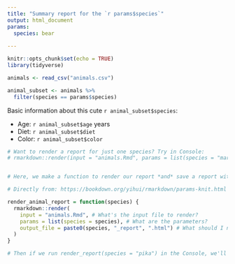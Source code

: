 ```yaml
---
title: "Summary report for the `r params$species`"
output: html_document
params:
  species: bear
  
---
```


```r
knitr::opts_chunk$set(echo = TRUE)
library(tidyverse)

animals <- read_csv("animals.csv")
```

```r
animal_subset <- animals %>% 
  filter(species == params$species)
```

Basic information about this cute `r animal_subset$species`: 

- Age: `r animal_subset$age` years
- Diet: `r animal_subset$diet`
- Color: `r animal_subset$color`


```r

# Want to render a report for just one species? Try in Console:
# rmarkdown::render(input = "animals.Rmd", params = list(species = "marmot"), output_file = "marmot.html")


# Here, we make a function to render our report *and* save a report with the name of the species in the file name!

# Directly from: https://bookdown.org/yihui/rmarkdown/params-knit.html

render_animal_report = function(species) {
  rmarkdown::render(
    input = "animals.Rmd", # What's the input file to render?
    params = list(species = species), # What are the parameters?
    output_file = paste0(species, "_report", ".html") # What should I name the output file?
  )
}

# Then if we run render_report(species = "pika") in the Console, we'll make a parameterized report for pika! 
```

